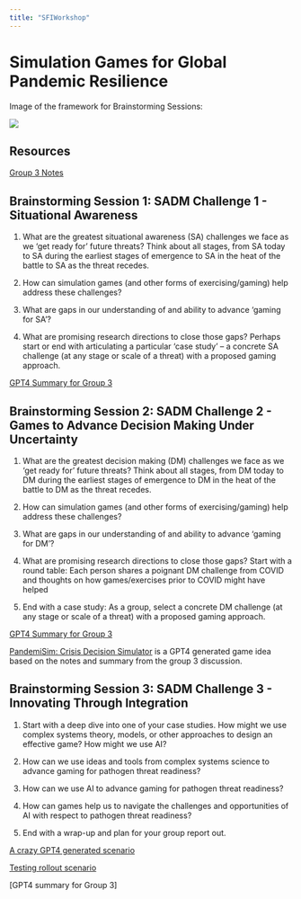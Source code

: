 ```yaml
---
title: "SFIWorkshop"
---
```


# Simulation Games for Global Pandemic Resilience

Image of the framework for Brainstorming Sessions:

![](IMG_3179.png)

## Resources

[Group 3 Notes](https://docs.google.com/document/d/1pwQjENZ7vvaONNoqZ1YW-1qE-QGNw14vVcMjAWRTqbQ/edit#heading=h.vsg4onhlh4b1)

## **Brainstorming Session 1:** SADM Challenge 1 - Situational Awareness

1.  What are the greatest situational awareness (SA) challenges we face as we 'get ready for' future threats? Think about all stages, from SA today to SA during the earliest stages of emergence to SA in the heat of the battle to SA as the threat recedes.

2.  How can simulation games (and other forms of exercising/gaming) help address these challenges?

3.  What are gaps in our understanding of and ability to advance 'gaming for SA'?

4.  What are promising research directions to close those gaps? Perhaps start or end with articulating a particular 'case study' -- a concrete SA challenge (at any stage or scale of a threat) with a proposed gaming approach.

[GPT4 Summary for Group 3](GPT4summary.qmd)

## **Brainstorming Session 2:** SADM Challenge 2 - Games to Advance Decision Making Under Uncertainty

1.  What are the greatest decision making (DM) challenges we face as we 'get ready for' future threats? Think about all stages, from DM today to DM during the earliest stages of emergence to DM in the heat of the battle to DM as the threat recedes.

2.  How can simulation games (and other forms of exercising/gaming) help address these challenges?

3.  What are gaps in our understanding of and ability to advance 'gaming for DM'?

4.  What are promising research directions to close those gaps? Start with a round table: Each person shares a poignant DM challenge from COVID and thoughts on how games/exercises prior to COVID might have helped

5.  End with a case study: As a group, select a concrete DM challenge (at any stage or scale of a threat) with a proposed gaming approach.

[GPT4 Summary for Group 3](DecisionsGPT4Group3.qmd)

[PandemiSim: Crisis Decision Simulator](Pandemisim.qmd) is a GPT4 generated game idea based on the notes and summary from the group 3 discussion.

## **Brainstorming Session 3:** SADM Challenge 3 - Innovating Through Integration

1. Start with a deep dive into one of your case studies. How might we use complex systems theory, models, or other approaches to design an effective game? How might we use AI?

2. How can we use ideas and tools from complex systems science to advance gaming for pathogen threat readiness?

3. How can we use AI to advance gaming for pathogen threat readiness?

4. How can games help us to navigate the challenges and opportunities of AI with respect to pathogen threat readiness?

5. End with a wrap-up and plan for your group report out. 

[A crazy GPT4 generated scenario](XP7.qmd)

[Testing rollout scenario](Testingrollout.qmd)

[GPT4 summary for Group 3]

